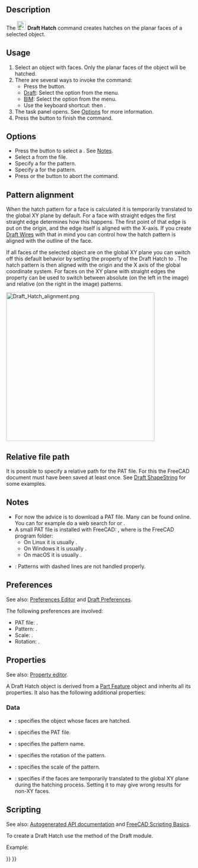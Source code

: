 <languages/>
<translate>

<!--T:41-->
{{Docnav
|[[Draft_ShapeString|ShapeString]]
|[[Draft_Text|Text]]
|[[Draft_Workbench|Draft]]
|IconL=Draft_ShapeString.svg
|IconR=Draft_Text.svg
|IconC=Workbench_Draft.svg
}}

<!--T:42-->
{{GuiCommand
|Name=Draft Hatch
|MenuLocation=Drafting → Hatch<br>Annotation → Hatch
|Workbenches=[[Draft_Workbench|Draft]], [[BIM_Workbench|BIM]]
|Shortcut={{KEY|H}} {{KEY|A}}
|Version=0.20
|SeeAlso=[[Draft_Pattern|Draft Pattern]]
}}

== Description == <!--T:43-->

<!--T:44-->
The [[Image:Draft_Hatch.svg|24px]] '''Draft Hatch''' command creates hatches on the planar faces of a selected object.

== Usage == <!--T:45-->

<!--T:46-->
# Select an object with faces. Only the planar faces of the object will be hatched.
# There are several ways to invoke the command:
#* Press the {{Button|[[Image:Draft_Hatch.svg|16px]] [[Draft_Hatch|Hatch]]}} button.
#* [[Draft_Workbench|Draft]]: Select the {{MenuCommand|Drafting → [[Image:Draft_Hatch.svg|16px]] Hatch}} option from the menu.
#* [[BIM_Workbench|BIM]]: Select the {{MenuCommand|Annotation → [[Image:Draft_Hatch.svg|16px]] Hatch}} option from the menu.
#* Use the keyboard shortcut: {{KEY|H}} then {{KEY|A}}.
# The {{MenuCommand|Hatch}} task panel opens. See [[#Options|Options]] for more information.
# Press the {{Button|OK}} button to finish the command.

== Options == <!--T:47-->

<!--T:48-->
* Press the {{Button|...}} button to select a {{MenuCommand|PAT file}}. See [[#Notes|Notes]].
* Select a {{MenuCommand|Pattern}} from the file.
* Specify a {{MenuCommand|Scale}} for the pattern.
* Specify a {{MenuCommand|Rotation}} for the pattern.
* Press {{KEY|Esc}} or the {{Button|Cancel}} button to abort the command.

== Pattern alignment == <!--T:49-->

<!--T:50-->
When the hatch pattern for a face is calculated it is temporarily translated to the global XY plane by default. For a face with straight edges the first straight edge determines how this happens. The first point of that edge is put on the origin, and the edge itself is aligned with the X-axis. If you create [[Draft_Wire|Draft Wires]] with that in mind you can control how the hatch pattern is aligned with the outline of the face.

<!--T:51-->
If all faces of the selected object are on the global XY plane you can switch off this default behavior by setting the {{PropertyData|Translate}} property of the Draft Hatch to {{FALSE}}. The hatch pattern is then aligned with the origin and the X axis of the global coordinate system. For faces on the XY plane with straight edges the {{PropertyData|Translate}} property can be used to switch between absolute (on the left in the image) and relative (on the right in the image) patterns.

</translate>
[[Image:Draft_Hatch_alignment.png|400px]]
<translate>
<!--T:52-->
{{Caption|
Two Draft Wires with hatches.<br>
The wires were created in a CCW direction starting from the bottom left point.<br>
For the Draft Hatch on the left the Translate property is set to false.<br>
For the Draft Hatch on the right it is set to true.
}}

== Relative file path == <!--T:70-->

<!--T:71-->
{{version|1.1}}

<!--T:72-->
It is possible to specify a relative path for the PAT file. For this the FreeCAD document must have been saved at least once. See [[Draft_ShapeString#Relative_file_path|Draft ShapeString]] for some examples.

== Notes == <!--T:53-->

<!--T:54-->
* For now the advice is to download a PAT file. Many can be found online. You can for example do a web search for {{FileName|acad.pat}} or {{FileName|acadiso.pat}}.
* A small PAT file is installed with FreeCAD: {{FileName|<program_folder>/data/Mod/TechDraw/PAT/FCPAT.pat}}, where {{FileName|<program_folder>}} is the FreeCAD program folder:
** On Linux it is usually {{FileName|/usr/share/freecad}}.
** On Windows it is usually {{FileName|C:\Program Files\FreeCAD}}.
** On macOS it is usually {{FileName|/Applications/FreeCAD}}.
* {{VersionMinus|1.0}}: Patterns with dashed lines are not handled properly.

== Preferences == <!--T:55-->

<!--T:56-->
See also: [[Preferences_Editor|Preferences Editor]] and [[Draft_Preferences|Draft Preferences]].

<!--T:57-->
The following preferences are involved:

<!--T:58-->
* PAT file: {{MenuCommand|Tools → Edit parameters... → BaseApp → Preferences → Mod → TechDraw → PAT → FilePattern}}.
* Pattern: {{MenuCommand|Tools → Edit parameters... → BaseApp → Preferences → Mod → TechDraw → PAT → NamePattern}}.
* Scale: {{MenuCommand|Tools → Edit parameters... → BaseApp → Preferences → Mod → Draft → HatchPatternScale}}.
* Rotation: {{MenuCommand|Tools → Edit parameters... → BaseApp → Preferences → Mod → Draft → HatchPatternRotation}}.

== Properties == <!--T:59-->

<!--T:60-->
See also: [[Property_editor|Property editor]].

<!--T:61-->
A Draft Hatch object is derived from a [[Part_Feature|Part Feature]] object and inherits all its properties. It also has the following additional properties:

=== Data === <!--T:62-->

<!--T:63-->
{{TitleProperty|Hatch}}

<!--T:64-->
* {{PropertyData|Base|Link}}: specifies the object whose faces are hatched.
* {{PropertyData|File|File}}: specifies the PAT file.
* {{PropertyData|Pattern|String}}: specifies the pattern name.
* {{PropertyData|Rotation|Angle}}: specifies the rotation of the pattern.
* {{PropertyData|Scale|Float}}: specifies the scale of the pattern.
* {{PropertyData|Translate|Bool}}: specifies if the faces are temporarily translated to the global XY plane during the hatching process. Setting it to {{FALSE}} may give wrong results for non-XY faces.

== Scripting == <!--T:65-->

<!--T:66-->
See also: [https://freecad.github.io/SourceDoc/ Autogenerated API documentation] and [[FreeCAD Scripting Basics|FreeCAD Scripting Basics]].

<!--T:67-->
To create a Draft Hatch use the {{incode|make_hatch}} method of the Draft module.

</translate>
{{Code|code=
hatch = make_hatch(baseobject, filename, pattern, scale, rotation)
}}
<translate>

<!--T:68-->
Example: 

</translate>
{{Code|code=
import FreeCAD as App
import Draft

doc = App.newDocument()

rectangle = Draft.make_rectangle(4000, 1000)
rectangle.MakeFace = True
filename = App.getHomePath() + "data/Mod/TechDraw/PAT/FCPAT.pat"
pattern = "Horizontal5"
hatch = Draft.make_hatch(rectangle, filename, pattern, scale=50, rotation=45)

doc.recompute()
}}
<translate>


<!--T:69-->
{{Docnav
|[[Draft_ShapeString|ShapeString]]
|[[Draft_Text|Text]]
|[[Draft_Workbench|Draft]]
|IconL=Draft_ShapeString.svg
|IconR=Draft_Text.svg
|IconC=Workbench_Draft.svg
}}

</translate>
{{Draft Tools navi{{#translation:}}}}
{{Userdocnavi{{#translation:}}}}